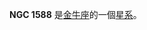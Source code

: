 {{NGCInfoBox|NGCID=NGC 1588|發現者=弗里德里希·威廉·赫歇爾|發現日期=1783年12月19日|其他編號=UGC 3064,MCG 0-12-37,ZWG 393.29|曆元=J2000.0|赤經=4時30分43.7秒
|赤緯=0°39'55"|星座=金牛座|星體=星系|星等=13.2|表面亮度=12.8|藍等=14.2}}

'''NGC 1588''' 是[[金牛座|金牛座]]的一個[[星系|星系]]。

{{NGCReference|1588}}

{{Catalogs|NGC=1588}}